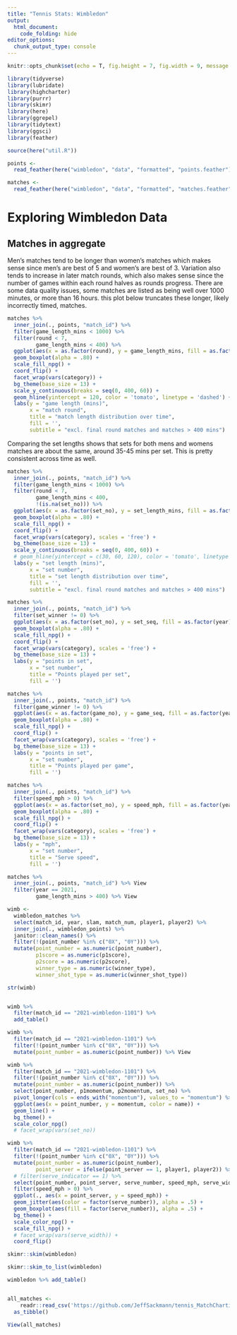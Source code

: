 ```yaml
---
title: "Tennis Stats: Wimbledon"
output:
  html_document:
    code_folding: hide
editor_options: 
  chunk_output_type: console
---
```

<head>
<link href="https://fonts.googleapis.com/css2?family=Roboto&display=swap" rel="stylesheet"> 
</head>

<style type="text/css">
.main-container {
  max-width: 1200px;
  margin-left: auto;
  margin-right: auto;
}
</style>

```r
knitr::opts_chunk$set(echo = T, fig.height = 7, fig.width = 9, message = FALSE, warning = FALSE)

library(tidyverse)
library(lubridate)
library(highcharter)
library(purrr)
library(skimr)
library(here)
library(ggrepel)
library(tidytext)
library(ggsci)
library(feather)

source(here("util.R"))

```

```r

points <-
  read_feather(here("wimbledon", "data", "formatted", "points.feather"))

matches <-
  read_feather(here("wimbledon", "data", "formatted", "matches.feather"))

```

# Exploring Wimbledon Data

## Matches in aggregate

Men's matches tend to be longer than women's matches which makes sense since men's are best of 5 and women's are best of 3. Variation also tends to increase in later match rounds, which also makes sense since the number of games within each round halves as rounds progress. There are some data quality issues, some matches are listed as being well over 1000 minutes, or more than 16 hours. this plot below truncates these longer, likely incorrectly timed, matches.

```r
matches %>%
  inner_join(., points, "match_id") %>%
  filter(game_length_mins < 1000) %>%
  filter(round < 7,
         game_length_mins < 400) %>%
  ggplot(aes(x = as.factor(round), y = game_length_mins, fill = as.factor(year))) + 
  geom_boxplot(alpha = .80) + 
  scale_fill_npg() + 
  coord_flip() +
  facet_wrap(vars(category)) + 
  bg_theme(base_size = 13) + 
  scale_y_continuous(breaks = seq(0, 400, 60)) + 
  geom_hline(yintercept = 120, color = 'tomato', linetype = 'dashed') +
  labs(y = "game length (mins)",
       x = "match round",
       title = "match length distribution over time",
       fill = '',
       subtitle = "excl. final round matches and matches > 400 mins")

```

Comparing the set lengths shows that sets for both mens and womens matches are about the same, around 35-45 mins per set. This is pretty consistent across time as well.

```r

matches %>%
  inner_join(., points, "match_id") %>%
  filter(game_length_mins < 1000) %>%
  filter(round < 7,
         game_length_mins < 400,
         !(is.na(set_no))) %>% 
  ggplot(aes(x = as.factor(set_no), y = set_length_mins, fill = as.factor(year))) + 
  geom_boxplot(alpha = .80) + 
  scale_fill_npg() + 
  coord_flip() +
  facet_wrap(vars(category), scales = 'free') + 
  bg_theme(base_size = 13) + 
  scale_y_continuous(breaks = seq(0, 400, 60)) + 
  # geom_hline(yintercept = c(30, 60, 120), color = 'tomato', linetype = 'dashed') +
  labs(y = "set length (mins)",
       x = "set number",
       title = "set length distribution over time",
       fill = '',
       subtitle = "excl. final round matches and matches > 400 mins")
```

```r

matches %>%
  inner_join(., points, "match_id") %>%
  filter(set_winner != 0) %>%
  ggplot(aes(x = as.factor(set_no), y = set_seq, fill = as.factor(year))) + 
  geom_boxplot(alpha = .80) + 
  scale_fill_npg() + 
  coord_flip() +
  facet_wrap(vars(category), scales = 'free') + 
  bg_theme(base_size = 13) + 
  labs(y = "points in set",
       x = "set number",
       title = "Points played per set",
       fill = '')
```

```r

matches %>%
  inner_join(., points, "match_id") %>%
  filter(game_winner != 0) %>%
  ggplot(aes(x = as.factor(game_no), y = game_seq, fill = as.factor(year))) + 
  geom_boxplot(alpha = .80) + 
  scale_fill_npg() + 
  coord_flip() +
  facet_wrap(vars(category), scales = 'free') + 
  bg_theme(base_size = 13) + 
  labs(y = "points in set",
       x = "set number",
       title = "Points played per game",
       fill = '')
```

```r

matches %>%
  inner_join(., points, "match_id") %>%
  filter(speed_mph > 0) %>%
  ggplot(aes(x = as.factor(set_no), y = speed_mph, fill = as.factor(year))) + 
  geom_boxplot(alpha = .80) + 
  scale_fill_npg() + 
  coord_flip() +
  facet_wrap(vars(category), scales = 'free') + 
  bg_theme(base_size = 13) + 
  labs(y = "mph",
       x = "set number",
       title = "Serve speed",
       fill = '')
```


```r

matches %>%
  inner_join(., points, "match_id") %>% View
  filter(year == 2021,
         game_length_mins > 400) %>% View
```

```r

wimb <- 
  wimbledon_matches %>%
  select(match_id, year, slam, match_num, player1, player2) %>%
  inner_join(., wimbledon_points) %>%
  janitor::clean_names() %>%
  filter(!(point_number %in% c("0X", "0Y"))) %>%
  mutate(point_number = as.numeric(point_number),
         p1score = as.numeric(p1score),
         p2score = as.numeric(p2score),
         winner_type = as.numeric(winner_type),
         winner_shot_type = as.numeric(winner_shot_type))

str(wimb)


wimb %>% 
  filter(match_id == "2021-wimbledon-1101") %>%
  add_table()

wimb %>%
  filter(match_id == "2021-wimbledon-1101") %>%
  filter(!(point_number %in% c("0X", "0Y"))) %>%
  mutate(point_number = as.numeric(point_number)) %>% View

wimb %>%
  filter(match_id == "2021-wimbledon-1101") %>%
  filter(!(point_number %in% c("0X", "0Y"))) %>%
  mutate(point_number = as.numeric(point_number)) %>%
  select(point_number, p1momentum, p2momentum, set_no) %>% 
  pivot_longer(cols = ends_with("momentum"), values_to = "momentum") %>%
  ggplot(aes(x = point_number, y = momentum, color = name)) + 
  geom_line() + 
  bg_theme() + 
  scale_color_npg() 
  # facet_wrap(vars(set_no))

wimb %>%
  filter(match_id == "2021-wimbledon-1101") %>%
  filter(!(point_number %in% c("0X", "0Y"))) %>%
  mutate(point_number = as.numeric(point_number),
         point_server = ifelse(point_server == 1, player1, player2)) %>%
  # filter(serve_indicator == 1) %>%
  select(point_number, point_server, serve_number, speed_mph, serve_width) %>%
  filter(speed_mph > 0) %>% 
  ggplot(., aes(x = point_server, y = speed_mph)) + 
  geom_jitter(aes(color = factor(serve_number)), alpha = .5) + 
  geom_boxplot(aes(fill = factor(serve_number)), alpha = .5) + 
  bg_theme() +
  scale_color_npg() + 
  scale_fill_npg() + 
  # facet_wrap(vars(serve_width)) + 
  coord_flip()

skimr::skim(wimbledon)

skimr::skim_to_list(wimbledon)

wimbledon %>% add_table()


all_matches <- 
    readr::read_csv('https://github.com/JeffSackmann/tennis_MatchChartingProject/raw/master/charting-m-stats-Overview.csv') %>%
  as_tibble()

View(all_matches)

```